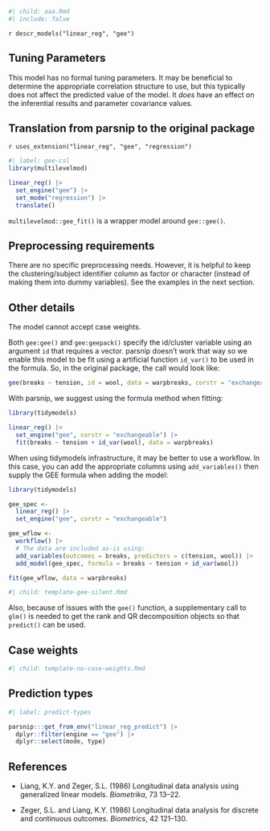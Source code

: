 ```r
#| child: aaa.Rmd
#| include: false
```

`r descr_models("linear_reg", "gee")`

## Tuning Parameters

This model has no formal tuning parameters. It may be beneficial to determine the appropriate correlation structure to use, but this typically does not affect the predicted value of the model. It _does_ have an effect on the inferential results and parameter covariance values. 

## Translation from parsnip to the original package

`r uses_extension("linear_reg", "gee", "regression")`

```r
#| label: gee-csl
library(multilevelmod)

linear_reg() |> 
  set_engine("gee") |> 
  set_mode("regression") |> 
  translate()
```

`multilevelmod::gee_fit()` is a wrapper model around `gee::gee()`. 


## Preprocessing requirements

There are no specific preprocessing needs. However, it is helpful to keep the clustering/subject identifier column as factor or character (instead of making them into dummy variables). See the examples in the next section. 

## Other details

The model cannot accept case weights. 

Both `gee:gee()` and `gee:geepack()` specify the id/cluster variable using an argument `id` that requires a vector. parsnip doesn't work that way so we enable this model to be fit using a artificial function `id_var()` to be used in the formula. So, in the original package, the call would look like:

```r
gee(breaks ~ tension, id = wool, data = warpbreaks, corstr = "exchangeable")
```

With parsnip, we suggest using the formula method when fitting: 

```r
library(tidymodels)

linear_reg() |> 
  set_engine("gee", corstr = "exchangeable") |> 
  fit(breaks ~ tension + id_var(wool), data = warpbreaks)
```

When using tidymodels infrastructure, it may be better to use a workflow. In this case, you can add the appropriate columns using `add_variables()` then supply the GEE formula when adding the model: 

```r
library(tidymodels)

gee_spec <- 
  linear_reg() |> 
  set_engine("gee", corstr = "exchangeable")

gee_wflow <- 
  workflow() |> 
  # The data are included as-is using:
  add_variables(outcomes = breaks, predictors = c(tension, wool)) |> 
  add_model(gee_spec, formula = breaks ~ tension + id_var(wool))

fit(gee_wflow, data = warpbreaks)
```
```r
#| child: template-gee-silent.Rmd
```

Also, because of issues with the `gee()` function, a supplementary call to `glm()` is needed to get the rank and QR decomposition objects so that `predict()` can be used.

## Case weights

```r
#| child: template-no-case-weights.Rmd
```

## Prediction types

```r
#| label: predict-types

parsnip:::get_from_env("linear_reg_predict") |>
  dplyr::filter(engine == "gee") |>
  dplyr::select(mode, type)

```

## References

 - Liang, K.Y. and Zeger, S.L. (1986) Longitudinal data analysis using generalized linear models. _Biometrika_, 73 13–22.

 - Zeger, S.L. and Liang, K.Y. (1986) Longitudinal data analysis for discrete and continuous outcomes. _Biometrics_, 42 121–130.

